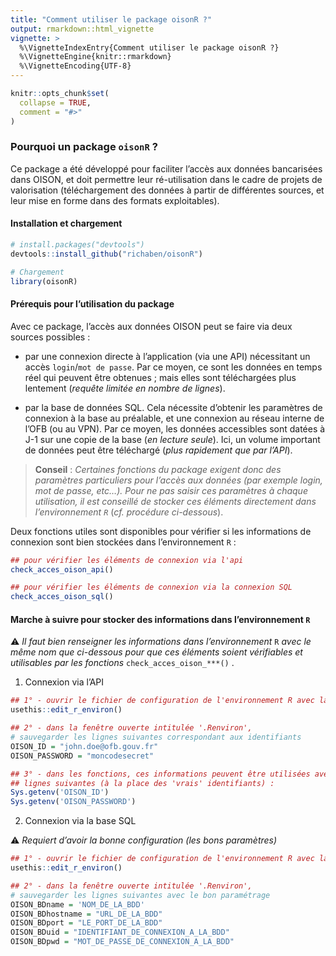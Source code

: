 ```yaml
---
title: "Comment utiliser le package oisonR ?"
output: rmarkdown::html_vignette
vignette: >
  %\VignetteIndexEntry{Comment utiliser le package oisonR ?}
  %\VignetteEngine{knitr::rmarkdown}
  %\VignetteEncoding{UTF-8}
---
```


```r
knitr::opts_chunk$set(
  collapse = TRUE,
  comment = "#>"
)
```

### Pourquoi un package `oisonR` ?

Ce package a été développé pour faciliter l’accès aux données bancarisées dans OISON, et doit permettre leur ré-utilisation dans le cadre de projets de valorisation (téléchargement des données à partir de différentes sources, et leur mise en forme dans des formats exploitables).

#### Installation et chargement

```r
# install.packages("devtools")
devtools::install_github("richaben/oisonR")

# Chargement
library(oisonR)
```

#### Prérequis pour l'utilisation du package

Avec ce package, l'accès aux données OISON peut se faire via deux sources possibles :

-   par une connexion directe à l'application (via une API) nécessitant un accès `login`/`mot de passe`. Par ce moyen, ce sont les données en temps réel qui peuvent être obtenues ; mais elles sont téléchargées plus lentement (*requête limitée en nombre de lignes*).

-   par la base de données SQL. Cela nécessite d'obtenir les paramètres de connexion à la base au préalable, et une connexion au réseau interne de l'OFB (ou au VPN). Par ce moyen, les données accessibles sont datées à J-1 sur une copie de la base (*en lecture seule*). Ici, un volume important de données peut être téléchargé (*plus rapidement que par l'API*).

> **Conseil** : *Certaines fonctions du package exigent donc des paramètres particuliers pour l'accès aux données (par exemple login, mot de passe, etc...). Pour ne pas saisir ces paramètres à chaque utilisation, il est conseillé de stocker ces éléments directement dans l’environnement `R`* (*cf. procédure ci-dessous*).

Deux fonctions utiles sont disponibles pour vérifier si les informations de connexion sont bien stockées dans l'environnement `R` :

```r
## pour vérifier les éléments de connexion via l'api
check_acces_oison_api()

## pour vérifier les éléments de connexion via la connexion SQL
check_acces_oison_sql()
```

#### Marche à suivre pour stocker des informations dans l'environnement `R`

⚠ *Il faut bien renseigner les informations dans l'environnement* `R` *avec le même nom que ci-dessous pour que ces éléments soient vérifiables et utilisables par les fonctions* `check_acces_oison_***()` .

1.  Connexion via l'API

```r
## 1° - ouvrir le fichier de configuration de l'environnement R avec la fonction :
usethis::edit_r_environ()

## 2° - dans la fenêtre ouverte intitulée '.Renviron', 
# sauvegarder les lignes suivantes correspondant aux identifiants
OISON_ID = "john.doe@ofb.gouv.fr"
OISON_PASSWORD = "moncodesecret"

## 3° - dans les fonctions, ces informations peuvent être utilisées avec les 
## lignes suivantes (à la place des 'vrais' identifiants) :
Sys.getenv('OISON_ID')
Sys.getenv('OISON_PASSWORD')
```

2.  Connexion via la base SQL

⚠ *Requiert d'avoir la bonne configuration (les bons paramètres)*

```r
## 1° - ouvrir le fichier de configuration de l'environnement R avec la fonction :
usethis::edit_r_environ()

## 2° - dans la fenêtre ouverte intitulée '.Renviron', 
# sauvegarder les lignes suivantes avec le bon paramétrage
OISON_BDname = 'NOM_DE_LA_BDD'
OISON_BDhostname = "URL_DE_LA_BDD"
OISON_BDport = "LE_PORT_DE_LA_BDD"
OISON_BDuid = "IDENTIFIANT_DE_CONNEXION_A_LA_BDD"
OISON_BDpwd = "MOT_DE_PASSE_DE_CONNEXION_A_LA_BDD"
```



